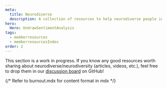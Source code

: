 ```yaml
---
meta:
  title: Neurodiverse
  description: A collection of resources to help neurodiverse people in tech overcome the challenges.
hero:
  Hero: UndrawSentimentAnalysis
tags:
  - memberresources
  - memberresourcesIndex
order: 2
---
```



<TextContainer background="light" showBackToTopLink={false}>

<LeadText>

This section is a work in progress. If you know any good resources worth sharing about neurodiverse/neurodiversity (articles, videos, etc.), feel free to drop them in our [discussion board](https://github.com/orgs/Virtual-Coffee/discussions/919) on GitHub!

</LeadText>

</TextContainer>

{/* Refer to burnout.mdx for content format in mdx */}
